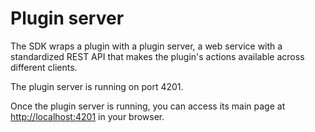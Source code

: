 
# Plugin server

The SDK wraps a plugin with a plugin server, a web service with a standardized REST API that makes the plugin's actions available across different clients.

The plugin server is running on port 4201.

Once the plugin server is running, you can access its main page at [http://localhost:4201](http://localhost:4201) in your browser.

<DocCardList />

